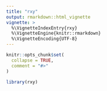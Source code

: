 ```yaml
---
title: "rxy"
output: rmarkdown::html_vignette
vignette: >
  %\VignetteIndexEntry{rxy}
  %\VignetteEngine{knitr::rmarkdown}
  %\VignetteEncoding{UTF-8}
---
```


```r
knitr::opts_chunk$set(
  collapse = TRUE,
  comment = "#>"
)
```

```r
library(rxy)
```
